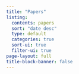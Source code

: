 ```yaml
---
title: "Papers"
listing:
  contents: papers
  sort: "date desc"
  type: default
  categories: true
  sort-ui: true
  filter-ui: true
page-layout: full
title-block-banner: false
---
```

